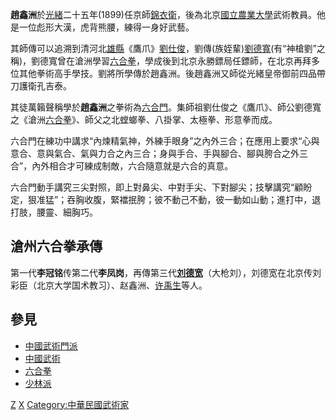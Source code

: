 {{Unreferenced |time=2011-11-14T07:12:04+00:00 }}
'''趙鑫洲'''於[[光緒|光緒]]二十五年(1899)任京師[[錦衣衛|錦衣衛]]，後為北京[[國立農業大學|國立農業大學]]武術教員。他是一位彪形大漢，虎背熊腰，練得一身好武藝。

其師傳可以追溯到清河北[[雄縣|雄縣]]《鷹爪》[[劉仕俊|劉仕俊]]，劉傳(族姪輩)[[劉德寬|劉德寬]](有“神槍劉”之稱)，劉德寬曾在滄洲學習[[六合拳|六合拳]]，學成後到北京永勝鏢局任鏢師，在北京再拜多位其他拳術高手學技。劉將所學傳於趙鑫洲。後趙鑫洲又師從光緒皇帝御前四品帶刀護衛孔吉泰。

其徒萬籟聲稱學於'''趙鑫洲'''之拳術為[[六合門|六合門]]。集師祖劉仕俊之《鷹爪》、師公劉德寬之《滄洲[[六合拳|六合拳]]》、師父之北螳螂拳、八掛掌、太極拳、形意拳而成。

六合門在練功中講求“內煉精氣神，外練手眼身”之內外三合；在應用上要求“心與意合、意與氣合、氣與力合之內三合；身與手合、手與腳合、腳與胯合之外三合”，內外相合才可練成制敵，六合隨意就是六合的真意。

六合門動手講究三尖對照，即上對鼻尖、中對手尖、下對腳尖；技擊講究“顧盼定，狠准猛”；吞胸收腹，緊襠抿胯；彼不動己不動，彼一動如山動；進打中，退打肢，腰靈、細胸巧。

== 滄州六合拳承傳 ==
第一代'''李冠铭'''传第二代'''李凤岗'''，再傳第三代'''[[刘德宽|刘德宽]]'''（大枪刘），刘德宽在北京传刘彩臣（北京大学国术教习）、赵鑫洲、[[许禹生|许禹生]]等人。

== 參見 ==
*[[中國武術門派|中國武術門派]]
*[[中國武術|中國武術]]
*[[六合拳|六合拳]]
*[[少林派|少林派]]

[[Category:清朝武术家|Z]]
[[Category:赵姓|X]]
[[Category:中華民國武術家|Category:中華民國武術家]]